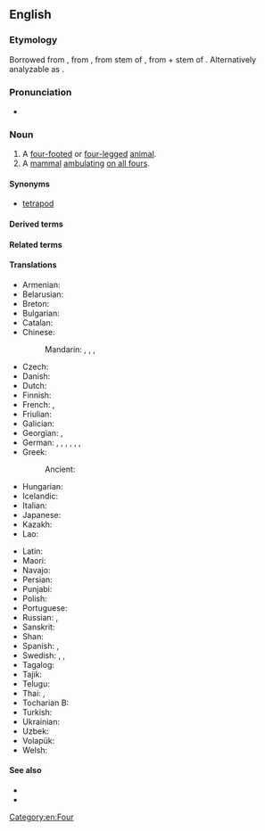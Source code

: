 ==English==

===Etymology===
{{root|en|ine-pro|*ped-}}
Borrowed from {{bor|en|fr|quadrupède}}, from {{etyl|frm|en}}, from {{etyl|la|en}} stem of {{m|la|quadrupēs||four-footed, a four-footed animal}}, from {{m|la|quadri-||four-}} + stem of {{m|la|pes||foot}}. Alternatively analyzable as {{confix|en|quadri|alt1=quadru|ped}}.

===Pronunciation===
* {{IPA|en|/ˈkwɒdɹəpɛd/}}

===Noun===
{{en-noun}}

# A [[four-footed]] or [[four-legged]] [[animal]].
# A [[mammal]] [[ambulating]] [[on all fours]].

====Synonyms====
* [[tetrapod]]

====Derived terms====
{{der2|en
|quadrupedal
|quadrupedism
|quadrupedalism
|quadrupedy}}

====Related terms====
{{suffixsee|en|-ped}}
{{rootsee|en|ped}}

====Translations====
{{trans-top|a four-footed or four-legged animal}}
* Armenian: {{t+|hy|չորքոտանի}}
* Belarusian: {{t|be|чатырохно́гае|n}}
* Breton: {{t|br|pevarzroadeg|m}}
* Bulgarian: {{t+|bg|четириного|n}}
* Catalan: {{t|ca|quadrúpede|m}}
* Chinese:
*: Mandarin: {{t|cmn|四足動物}}, {{t|cmn|四足动物|tr=sìzú dòngwù}} {{qualifier|animal}}, {{t|cmn|四足類}}, {{t|cmn|四足类|tr=sìzúlèi}}
* Czech: {{t+|cs|čtyřnožec|m}}
* Danish: {{t|da|[[firbenet]] [[dyr]]}}
* Dutch: {{t+|nl|viervoeter|m}}
* Finnish: {{t|fi|nelijalkainen}}
* French: {{t+|fr|quadrupède|m}}, {{t+|fr|tétrapode|m}}
* Friulian: {{t|fur|cuadrupedi|m}}
* Galician: {{t+|gl|cuadrúpede|m}}
* Georgian: {{t|ka|ოთხფეხა}}, {{t|ka|ოთხფეხა ცხოველი}}
* German: {{t|de|Vierfüßer|m}}, {{t|de|Vierfüßerin|f}}, {{t|de|Vierfüßler|m}}, {{t|de|Vierfüßlerin|f}}, {{t|de|Quadrupeder|m}}, {{t|de|Quadrupede|f}}, {{t|de|Vierbeiner|m}}
* Greek:
*: Ancient: {{t|grc|τετράπουν|n}}
* Hungarian: {{t+|hu|négylábú}}
* Icelandic: {{t|is|ferfætlingur|m}}
* Italian: {{t+|it|quadrupede|m}}
* Japanese: {{t|ja|四肢動物|tr=ししどうぶつ, shishi dōbutsu}}
* Kazakh: {{t|kk|төртаяқты}}
* Lao: {{t|lo|ສັດສີ່ຕີນ}}
{{trans-mid}}
* Latin: {{t|la|quadrupēs|m|f}}
* Maori: {{t|mi|kīrehe}}
* Navajo: {{t|nv|naaldlooshii}}
* Persian: {{t+|fa|چهارپا|tr=čahārpā}}
* Punjabi: {{t|pa|ਚੁਪਾਇਆ|m}}
* Polish: {{t+|pl|czworonóg|m-an}}
* Portuguese: {{t+|pt|quadrúpede|m}}
* Russian: {{t+|ru|четвероногий|n|alt=четвероно́гое (живо́тное)}}, {{t+|ru|тетрапо́д|m|tr=tɛtrapód}}
* Sanskrit: {{t+|sa|चतुष्पद्|m|n}}
* Shan: {{t|shn|တူဝ်သီႇတိ်ၼ်}}
* Spanish: {{t+|es|cuadrúpedo|m}}, {{t|es|tetrápodo|m}}
* Swedish: {{t|sv|fyrfotadjur|n}}, {{t+|sv|tetrapod|c}}, {{t|sv|fyrfoting|c}}
* Tagalog: {{t|tl|hayop na aapating-paa}}
* Tajik: {{t+|tg|дубора}}
* Telugu: {{t+|te|చతుష్పదము}}
* Thai: {{t+|th|สัตว์สี่เท้า}}, {{t+|th|จตุบท}}
* Tocharian B: {{t|txb|śwerppewä}}
* Turkish: {{t|tr|dört ayaklı}}
* Ukrainian: {{t|uk|чотирино́ге|n}}
* Uzbek: {{t|uz|toʻrt barobar}}
* Volapük: {{t+|vo|follögaf}}
* Welsh: {{t|cy|pedwartroedyn|m}}
{{trans-bottom}}

====See also====
* {{l|en|biped}}
* {{ll|mul|Tetrapoda}}

[[Category:en:Four]]